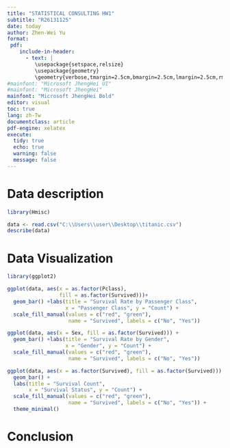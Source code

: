 ```yaml
---
title: "STATISTICAL CONSULTING HW1"
subtitle: "R26131125"
date: today
author: Zhen-Wei Yu
format:
 pdf:
    include-in-header:
      - text: |
         \usepackage{setspace,relsize}
         \usepackage{geometry}
         \geometry{verbose,tmargin=2.5cm,bmargin=2.5cm,lmargin=2.5cm,rmargin=2.5cm}
#mainfont: "Microsoft JhengHei UI"
#mainfont: "Microsoft JhengHei"
mainfont: "Microsoft JhengHei Bold"
editor: visual
toc: true
lang: zh-Tw
documentclass: article
pdf-engine: xelatex
execute:
  tidy: true
  echo: true
  warning: false
  message: false
---
```


# Data description

```r
library(Hmisc)

data <- read.csv("C:\\Users\\user\\Desktop\\titanic.csv")
describe(data)
```

# Data Visualization

```r
library(ggplot2)

ggplot(data, aes(x = as.factor(Pclass), 
                 fill = as.factor(Survived)))+
  geom_bar() +labs(title = "Survival Rate by Passenger Class",
                   x = "Passenger Class", y = "Count") +
  scale_fill_manual(values = c("red", "green"),
                    name = "Survived", labels = c("No", "Yes"))
```

```r
ggplot(data, aes(x = Sex, fill = as.factor(Survived))) +
  geom_bar() +labs(title = "Survival Rate by Gender",
                   x = "Gender", y = "Count") +
  scale_fill_manual(values = c("red", "green"),
                    name = "Survived", labels = c("No", "Yes"))

```

```r
ggplot(data, aes(x = as.factor(Survived), fill = as.factor(Survived))) +
  geom_bar() +
  labs(title = "Survival Count",
       x = "Survival Status", y = "Count") +
  scale_fill_manual(values = c("red", "green"), 
                    name = "Survived", labels = c("No", "Yes")) +
  theme_minimal()


```
# Conclusion

\begin{itemize}
\item Passengers in higher-class cabins had a higher survival rate.
\item Women had a higher survival rate than men.
\item More people died than survived.
\end{itemize}